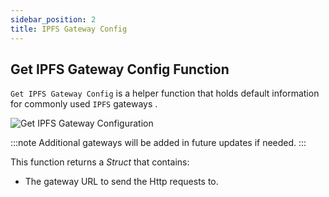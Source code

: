 ```yaml
---
sidebar_position: 2
title: IPFS Gateway Config
---
```


## Get IPFS Gateway Config Function

`Get IPFS Gateway Config` is a helper function that holds default information for commonly used `IPFS` gateways <Step text="1"/>.

![Get IPFS Gateway Configuration](_static/img/02_get-gateway-config.png)

:::note
Additional gateways will be added in future updates if needed.
:::

This function returns a *Struct* that contains:
* <Step text="2"/> The gateway URL to send the Http requests to.

